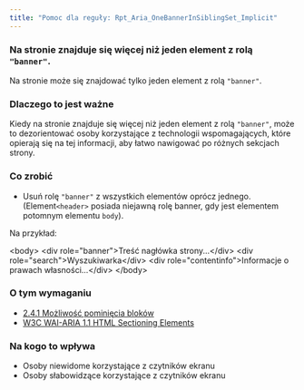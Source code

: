 ```yaml
---
title: "Pomoc dla reguły: Rpt_Aria_OneBannerInSiblingSet_Implicit"
---
```


<div className="toolHelp">
<Row>
<Column colLg={16} colMd={8} colSm={4} className="toolHead">

### Na stronie znajduje się więcej niż jeden element z rolą `"banner"`.

<div id="locLevel"></div>

Na stronie może się znajdować tylko jeden element z rolą `"banner"`.

</Column>
</Row>
<Row>
<Column colLg={11} colMd={5} colSm={4} className="toolMain">

### Dlaczego to jest ważne

Kiedy na stronie znajduje się więcej niż jeden element z rolą `"banner"`, może to dezorientować osoby korzystające z technologii wspomagających, które opierają się na tej informacji, aby łatwo nawigować po różnych sekcjach strony.


<div id="locSnippet"></div>

### Co zrobić

* Usuń rolę `"banner"` z wszystkich elementów oprócz jednego. (Element`<header>` posiada niejawną rolę banner, gdy jest elementem potomnym elementu `body`).


Na przykład:

<CodeSnippet type="multi" light={true}> &lt;body&gt;
	&lt;div role="banner"&gt;Treść nagłówka strony...&lt;/div&gt;
	&lt;div role="search"&gt;Wyszukiwarka&lt;/div&gt;
	&lt;div role="contentinfo"&gt;Informacje o prawach własności...&lt;/div&gt;
&lt;/body&gt;</CodeSnippet>

</Column>
<Column colLg={5} colMd={3} colSm={4} className="toolLeft">

### O tym wymaganiu

* [2.4.1 Możliwość pominięcia bloków](https://wcag.lepszyweb.pl/#bypass-blocks)
* [W3C WAI-ARIA 1.1 HTML Sectioning Elements](https://www.w3.org/TR/wai-aria-practices/examples/landmarks/HTML5.html)

### Na kogo to wpływa

* Osoby niewidome korzystające z czytników ekranu
* Osoby słabowidzące korzystające z czytników ekranu

</Column>
</Row>
</div>

